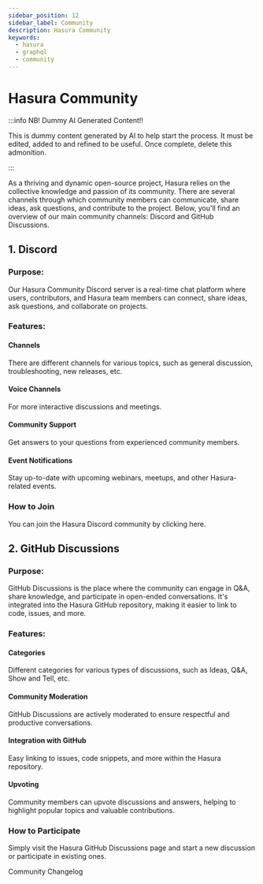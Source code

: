 ```yaml
---
sidebar_position: 12
sidebar_label: Community
description: Hasura Community
keywords:
  - hasura
  - graphql
  - community
---
```


# Hasura Community

:::info NB! Dummy AI Generated Content!!

This is dummy content generated by AI to help start the process. It must be edited, added to and refined to be useful.
Once complete, delete this admonition.

:::

As a thriving and dynamic open-source project, Hasura relies on the collective knowledge and passion of its community. There are several channels through which community members can communicate, share ideas, ask questions, and contribute to the project. Below, you'll find an overview of our main community channels: Discord and GitHub Discussions.

## 1. Discord

### Purpose:
Our Hasura Community Discord server is a real-time chat platform where users, contributors, and Hasura team members can connect, share ideas, ask questions, and collaborate on projects.

### Features:

#### Channels
There are different channels for various topics, such as general discussion, troubleshooting, new
releases, etc.

#### Voice Channels
For more interactive discussions and meetings.

#### Community Support
Get answers to your questions from experienced community members.

#### Event Notifications
Stay up-to-date with upcoming webinars, meetups, and other Hasura-related events.

### How to Join
You can join the Hasura Discord community by clicking here.

## 2. GitHub Discussions

### Purpose:
GitHub Discussions is the place where the community can engage in Q&A, share knowledge, and participate in open-ended conversations. It's integrated into the Hasura GitHub repository, making it easier to link to code, issues, and more.

### Features:

#### Categories
Different categories for various types of discussions, such as Ideas, Q&A, Show and Tell, etc.

#### Community Moderation
GitHub Discussions are actively moderated to ensure respectful and productive conversations.

#### Integration with GitHub
Easy linking to issues, code snippets, and more within the Hasura repository.

#### Upvoting
Community members can upvote discussions and answers, helping to highlight popular topics and valuable contributions.

### How to Participate
Simply visit the Hasura GitHub Discussions page and start a new discussion or participate in existing ones.

Community
Changelog